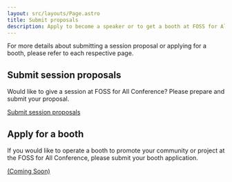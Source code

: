 ```yaml
---
layout: src/layouts/Page.astro
title: Submit proposals
description: Apply to become a speaker or to get a booth at FOSS for All Conference.
---
```


For more details about submitting a session proposal or applying for a booth, please refer to each respective page.


<div class="fixed-grid has-2-cols-desktop has-2-cols-tablet has-1-cols-mobile">
  <div class="grid">
    <div class="cell">
    <div class="card">
  <div class="card-content">
    <h2 class="title">
      Submit session proposals
    </h2>
    <p>Would like to give a session at FOSS for All Conference? Please prepare and submit your proposal.</p>
  </div>
  <footer class="card-footer">
    <a href="https://pretalx.fossforall.org/2025/" class="card-footer-item">Submit session proposals</a>
  </footer>
</div>
    </div>
    <div class="cell">
    <div class="card">
  <div class="card-content">
    <h2 class="title">
      Apply for a booth
    </h2>
    <p>If you would like to operate a booth to promote your community or project at the FOSS for All Conference, please submit your booth application.</p>
  </div>
  <footer class="card-footer">
    <a href="#" class="card-footer-item">(Coming Soon)</a>
  </footer>
</div>
    </div>
  </div>
</div>
